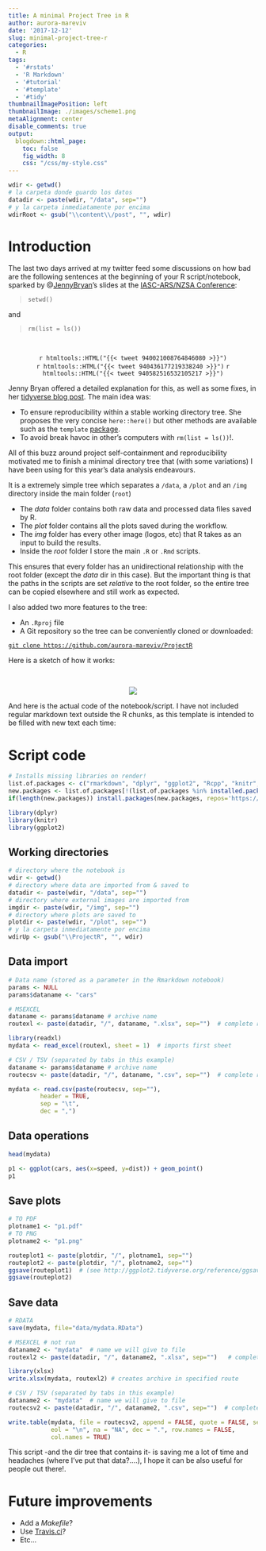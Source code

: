 ```yaml
---
title: A minimal Project Tree in R
author: aurora-mareviv
date: '2017-12-12'
slug: minimal-project-tree-r
categories:
  - R
tags:
  - '#rstats'
  - 'R Markdown'
  - '#tutorial'
  - '#template'
  - '#tidy'
thumbnailImagePosition: left
thumbnailImage: ./images/scheme1.png
metaAlignment: center
disable_comments: true
output:
  blogdown::html_page:
    toc: false
    fig_width: 8
    css: "/css/my-style.css"
---
```


```r
wdir <- getwd() 
# la carpeta donde guardo los datos
datadir <- paste(wdir, "/data", sep="")
# y la carpeta inmediatamente por encima
wdirRoot <- gsub("\\content\\/post", "", wdir) 
```


# Introduction &nbsp; <span class="fa fa-cogs"></span> 

The last two days arrived at my twitter feed some discussions on how bad are the following sentences at the beginning of your R script/notebook, sparked by @[JennyBryan](https://twitter.com/JennyBryan)'s slides at the [IASC-ARS/NZSA Conference](http://www.nzsa2017.com/):

> `setwd()`

and

> `rm(list = ls())`

<br>

<center>
`r htmltools::HTML("{{< tweet 940021008764846080 >}}")`  
`r htmltools::HTML("{{< tweet 940436177219338240 >}}")` 
`r htmltools::HTML("{{< tweet 940582516532105217 >}}")`
</center> 

Jenny Bryan offered a detailed explanation for this, as well as some fixes, in her [tidyverse blog post](https://www.tidyverse.org/articles/2017/12/workflow-vs-script/). The main idea was:  

- To ensure reproducibility within a stable working directory tree. She proposes the very concise `here::here()` but other methods are available such as the `template` [package](https://github.com/Pakillo/template).   
- To avoid break havoc in other's computers with `rm(list = ls())`!.

All of this buzz around project self-containment and reproducibility motivated me to finish a minimal directory tree that (with some variations) I have been using for this year's data analysis endeavours.  

It is a extremely simple tree which separates a `/data`, a `/plot` and an `/img` directory inside the main folder (`root`)

- The *data* folder contains both raw data and processed data files saved by R. 
- The *plot* folder contains all the plots saved during the workflow. 
- The *img* folder has every other image (logos, etc) that R takes as an input to build the results. 
- Inside the *root* folder I store the main `.R` or `.Rmd` scripts.  

This ensures that every folder has an unidirectional relationship with the root folder (except the *data* dir in this case). But the important thing is that the paths in the scripts are set *relative* to the root folder, so the entire tree can be copied elsewhere and still work as expected.  

I also added two more features to the tree:  

- An `.Rproj` file
- A <span class="texttt">Git</span> repository so the tree can be conveniently cloned or downloaded:   

<div class="alert alert-info">
[`git clone https://github.com/aurora-mareviv/ProjectR`](https://github.com/aurora-mareviv/ProjectR)  
</div>

Here is a sketch of how it works:  

<br>

<center>
![](/images/scheme.png)
</center> 


And here is the actual code of the notebook/script. I have not included regular markdown text outside the R chunks, as this template is intended to be filled with new text each time:

# Script code &nbsp; <span class="fa fa-tree"></span> &nbsp; <span class="fa fa-wrench"></span>

```r
# Installs missing libraries on render!
list.of.packages <- c("rmarkdown", "dplyr", "ggplot2", "Rcpp", "knitr", "readxl")
new.packages <- list.of.packages[!(list.of.packages %in% installed.packages()[,"Package"])]
if(length(new.packages)) install.packages(new.packages, repos='https://cran.rstudio.com/')
```

```r
library(dplyr)
library(knitr)
library(ggplot2)
```


## Working directories

```r
# directory where the notebook is
wdir <- getwd() 
# directory where data are imported from & saved to
datadir <- paste(wdir, "/data", sep="")
# directory where external images are imported from
imgdir <- paste(wdir, "/img", sep="")
# directory where plots are saved to
plotdir <- paste(wdir, "/plot", sep="")
# y la carpeta inmediatamente por encima
wdirUp <- gsub("\\ProjectR", "", wdir) 
```


## Data import

```r
# Data name (stored as a parameter in the Rmarkdown notebook)
params <- NULL
params$dataname <- "cars"
```

```r
# MSEXCEL
dataname <- params$dataname # archive name
routexl <- paste(datadir, "/", dataname, ".xlsx", sep="")  # complete route to archive

library(readxl)
mydata <- read_excel(routexl, sheet = 1)  # imports first sheet
```

```r
# CSV / TSV (separated by tabs in this example)
dataname <- params$dataname # archive name
routecsv <- paste(datadir, "/", dataname, ".csv", sep="")  # complete route to archive

mydata <- read.csv(paste(routecsv, sep=""), 
         header = TRUE, 
         sep = "\t",
         dec = ",")

```


## Data operations

```r
head(mydata)
```

```r
p1 <- ggplot(cars, aes(x=speed, y=dist)) + geom_point()
p1
```

## Save plots

```r
# TO PDF 
plotname1 <- "p1.pdf"
# TO PNG 
plotname2 <- "p1.png"

routeplot1 <- paste(plotdir, "/", plotname1, sep="")
routeplot2 <- paste(plotdir, "/", plotname2, sep="")
ggsave(routeplot1)  # (see http://ggplot2.tidyverse.org/reference/ggsave.html)
ggsave(routeplot2) 
```

## Save data

```r
# RDATA
save(mydata, file="data/mydata.RData")
```

```r
# MSEXCEL # not run
dataname2 <- "mydata"  # name we will give to file
routexl2 <- paste(datadir, "/", dataname2, ".xlsx", sep="")   # complete route to future archive

library(xlsx)
write.xlsx(mydata, routexl2) # creates archive in specified route
```

```r
# CSV / TSV (separated by tabs in this example)
dataname2 <- "mydata"  # name we will give to file
routecsv2 <- paste(datadir, "/", dataname2, ".csv", sep="")  # complete route to future archive

write.table(mydata, file = routecsv2, append = FALSE, quote = FALSE, sep = "\t ",
            eol = "\n", na = "NA", dec = ".", row.names = FALSE,
            col.names = TRUE)
```


This script -and the dir tree that contains it- is saving me a lot of time and headaches (where I've put that data?....), I hope it can be also useful for people out there!.   

# Future improvements

- Add a *Makefile*?
- Use [Travis.ci](https://travis-ci.org/)?  
- Etc...




